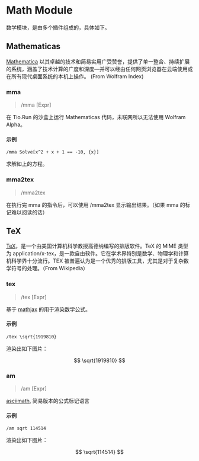 # Math Module

数学模块，是由多个插件组成的，具体如下。

## Mathematicas

[Mathematica](https://www.wolfram.com/mathematica/) 以其卓越的技术和简易实用广受赞誉，提供了单一整合、持续扩展的系统，涵盖了技术计算的广度和深度—并可以经由任何网页浏览器在云端使用或在所有现代桌面系统的本机上操作。
(From Wolfram Index)

### mma

> /mma [Expr]

在 Tio.Run 的沙盒上运行 Mathematicas 代码，未联网所以无法使用 Wolfram Alpha。

#### 示例
```
/mma Solve[x^2 + x + 1 == -10, {x}]
```

求解如上的方程。

### mma2tex

> /mma2tex

在执行完 mma 的指令后，可以使用 /mma2tex 显示输出结果。（如果 mma 的标记难以阅读的话）

## TeX

[TeX](https://en.wikipedia.org/wiki/TeX)，是一个由美国计算机科学教授高德纳编写的排版软件。TeX 的 MIME 类型为 application/x-tex，是一款自由软件。它在学术界特别是数学、物理学和计算机科学界十分流行。TEX 被普遍认为是一个优秀的排版工具，尤其是对于复杂数学符号的处理。（From Wikipedia）

### tex

> /tex [Expr]

基于 [mathjax](http://mathjax.org/) 的用于渲染数学公式。

#### 示例
```
/tex \sqrt{1919810}
```

渲染出如下图片：

$$
\sqrt{1919810}
$$

### am

> /am [Expr]

[asciimath](https://zmx0142857.gitee.io/note/#math/example/asciimath), 简易版本的公式标记语言

#### 示例
```
/am sqrt 114514
```

渲染出如下图片：

$$
\sqrt{114514}
$$